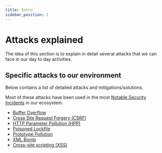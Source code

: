 ```yaml
---
title: Intro
sidebar_position: 1
---
```


# Attacks explained

The idea of this section is to explain in detail several attacks that we can face in our day to day activities.

## Specific attacks to our environment

Below contains a list of detailed attacks and mitigations/solutions.

Most of these attacks have been used in the most [Notable Security Incidents](/notable_security_incidents) in our ecosystem.

- [Buffer Overflow](/attacks_explained/buffer)
- [Cross Site Request Forgery (CSRF)](/attacks_explained/csrf)
- [HTTP Parameter Pollution (HPP)](/attacks_explained/http_parameter_pollution)
- [Poisoned Lockfile](/attacks_explained/poisoned_lockfile)
- [Prototype Pollution](/attacks_explained/prototype_pollution)
- [XML Bomb](/attacks_explained/xml_bomb)
- [Cross-site scripting (XSS)](/attacks_explained/xss)
